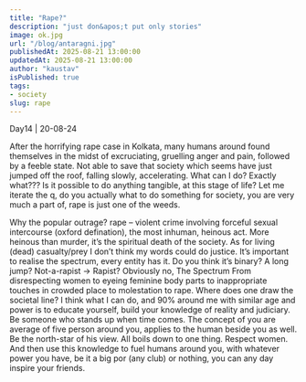 ```yaml
---
title: "Rape?"
description: "just don&apos;t put only stories"
image: ok.jpg
url: "/blog/antaragni.jpg"
publishedAt: 2025-08-21 13:00:00
updatedAt: 2025-08-21 13:00:00
author: "kaustav"
isPublished: true
tags:
- society
slug: rape
---
```




Day14 | 20-08-24

After the horrifying rape case in Kolkata, many humans around found themselves in the midst of excruciating, gruelling anger and pain, followed by a feeble state.
Not able to save that society which seems have just jumped off the roof, falling slowly, accelerating.
What can I do?
Exactly what??? Is it possible to do anything tangible, at this stage of life?
Let me iterate the q, do you actually what to do something for society, you are very much a part of, rape is just one of the weeds.

Why the popular outrage? 
rape – violent crime involving forceful sexual intercourse (oxford defination), the most inhuman, heinous act. More heinous than murder, it’s the spiritual death of the society. As for living (dead) casualty/prey I don’t think my words could do justice.
It’s important to realise the spectrum, every entity has it.
Do you think it’s binary? A long jump? Not-a-rapist -> Rapist?
Obviously no, The Spectrum
From disrespecting women to eyeing feminine body parts to inappropriate touches in crowded place to molestation to rape.
Where does one draw the societal line? 
I think what I can do, and 90% around me with similar age and power is to educate yourself, build your knowledge of reality and judiciary. Be someone who stands up when time comes.
The concept of you are average of five person around you, applies to the human beside you as well. Be the north-star of his view. All boils down to one thing. Respect women.
And then use this knowledge to fuel humans around you, with whatever power you have, be it a big por (any club) or nothing, you can any day inspire your friends.
